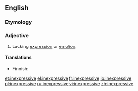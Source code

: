 ==English==

===Etymology===
{{prefix|in|expressive}}

===Adjective===
{{en-adj}}

# Lacking [[expression]] or [[emotion]].

====Translations====
{{trans-top|lacking expression}}
* Finnish: {{t-|fi|ilmeetön}}
{{trans-mid}}
{{trans-bottom}}

[[et:inexpressive]]
[[el:inexpressive]]
[[fr:inexpressive]]
[[io:inexpressive]]
[[pl:inexpressive]]
[[ru:inexpressive]]
[[vi:inexpressive]]
[[zh:inexpressive]]